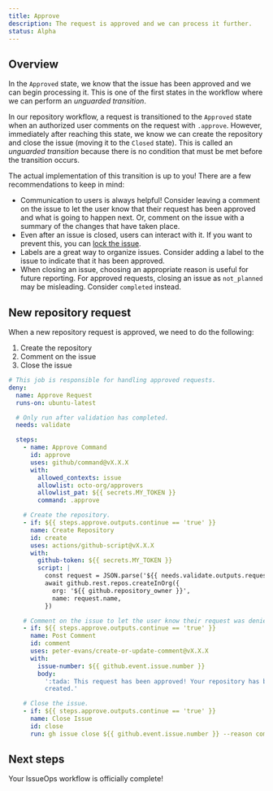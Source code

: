 ```yaml
---
title: Approve
description: The request is approved and we can process it further.
status: Alpha
---
```



## Overview

In the `Approved` state, we know that the issue has been approved and we can
begin processing it. This is one of the first states in the workflow where we
can perform an _unguarded transition_.

In our repository workflow, a request is transitioned to the `Approved` state
when an authorized user comments on the request with `.approve`. However,
immediately after reaching this state, we know we can create the repository and
close the issue (moving it to the `Closed` state). This is called an _unguarded
transition_ because there is no condition that must be met before the transition
occurs.

The actual implementation of this transition is up to you! There are a few
recommendations to keep in mind:

- Communication to users is always helpful! Consider leaving a comment on the
  issue to let the user know that their request has been approved and what is
  going to happen next. Or, comment on the issue with a summary of the changes
  that have taken place.
- Even after an issue is closed, users can interact with it. If you want to
  prevent this, you can
  [lock the issue](https://docs.github.com/en/communities/moderating-comments-and-conversations/locking-conversations).
- Labels are a great way to organize issues. Consider adding a label to the
  issue to indicate that it has been approved.
- When closing an issue, choosing an appropriate reason is useful for future
  reporting. For approved requests, closing an issue as `not_planned` may be
  misleading. Consider `completed` instead.

## New repository request

When a new repository request is approved, we need to do the following:

1. Create the repository
1. Comment on the issue
1. Close the issue

```yaml
# This job is responsible for handling approved requests.
deny:
  name: Approve Request
  runs-on: ubuntu-latest

  # Only run after validation has completed.
  needs: validate

  steps:
    - name: Approve Command
      id: approve
      uses: github/command@vX.X.X
      with:
        allowed_contexts: issue
        allowlist: octo-org/approvers
        allowlist_pat: ${{ secrets.MY_TOKEN }}
        command: .approve

    # Create the repository.
    - if: ${{ steps.approve.outputs.continue == 'true' }}
      name: Create Repository
      id: create
      uses: actions/github-script@vX.X.X
      with:
        github-token: ${{ secrets.MY_TOKEN }}
        script: |
          const request = JSON.parse('${{ needs.validate.outputs.request }}')
          await github.rest.repos.createInOrg({
            org: '${{ github.repository_owner }}',
            name: request.name,
          })

    # Comment on the issue to let the user know their request was denied.
    - if: ${{ steps.approve.outputs.continue == 'true' }}
      name: Post Comment
      id: comment
      uses: peter-evans/create-or-update-comment@vX.X.X
      with:
        issue-number: ${{ github.event.issue.number }}
        body:
          ':tada: This request has been approved! Your repository has been
          created.'

    # Close the issue.
    - if: ${{ steps.approve.outputs.continue == 'true' }}
      name: Close Issue
      id: close
      run: gh issue close ${{ github.event.issue.number }} --reason completed
```

## Next steps

Your IssueOps workflow is officially complete!
